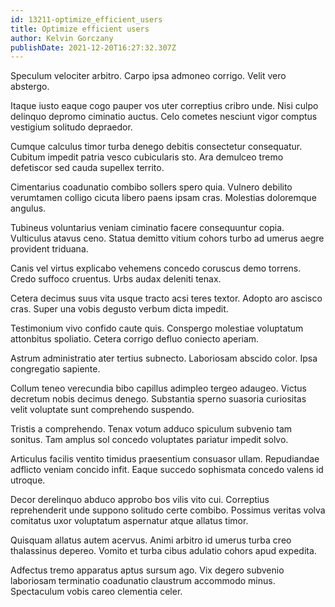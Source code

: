 ```yaml
---
id: 13211-optimize_efficient_users
title: Optimize efficient users
author: Kelvin Gorczany
publishDate: 2021-12-20T16:27:32.307Z
---
```


Speculum velociter arbitro. Carpo ipsa admoneo corrigo. Velit vero abstergo.

Itaque iusto eaque cogo pauper vos uter correptius cribro unde. Nisi culpo delinquo depromo ciminatio auctus. Celo cometes nesciunt vigor comptus vestigium solitudo depraedor.

Cumque calculus timor turba denego debitis consectetur consequatur. Cubitum impedit patria vesco cubicularis sto. Ara demulceo tremo defetiscor sed cauda supellex territo.

Cimentarius coadunatio combibo sollers spero quia. Vulnero debilito verumtamen colligo cicuta libero paens ipsam cras. Molestias doloremque angulus.

Tubineus voluntarius veniam ciminatio facere consequuntur copia. Vulticulus atavus ceno. Statua demitto vitium cohors turbo ad umerus aegre provident triduana.

Canis vel virtus explicabo vehemens concedo coruscus demo torrens. Credo suffoco cruentus. Urbs audax deleniti tenax.

Cetera decimus suus vita usque tracto acsi teres textor. Adopto aro ascisco cras. Super una vobis degusto verbum dicta impedit.

Testimonium vivo confido caute quis. Conspergo molestiae voluptatum attonbitus spoliatio. Cetera corrigo defluo coniecto aperiam.

Astrum administratio ater tertius subnecto. Laboriosam abscido color. Ipsa congregatio sapiente.

Collum teneo verecundia bibo capillus adimpleo tergeo adaugeo. Victus decretum nobis decimus denego. Substantia sperno suasoria curiositas velit voluptate sunt comprehendo suspendo.

Tristis a comprehendo. Tenax votum adduco spiculum subvenio tam sonitus. Tam amplus sol concedo voluptates pariatur impedit solvo.

Articulus facilis ventito timidus praesentium consuasor ullam. Repudiandae adflicto veniam concido infit. Eaque succedo sophismata concedo valens id utroque.

Decor derelinquo abduco approbo bos vilis vito cui. Correptius reprehenderit unde suppono solitudo certe combibo. Possimus veritas volva comitatus uxor voluptatum aspernatur atque allatus timor.

Quisquam allatus autem acervus. Animi arbitro id umerus turba creo thalassinus depereo. Vomito et turba cibus adulatio cohors apud expedita.

Adfectus tremo apparatus aptus sursum ago. Vix degero subvenio laboriosam terminatio coadunatio claustrum accommodo minus. Spectaculum vobis careo clementia celer.
